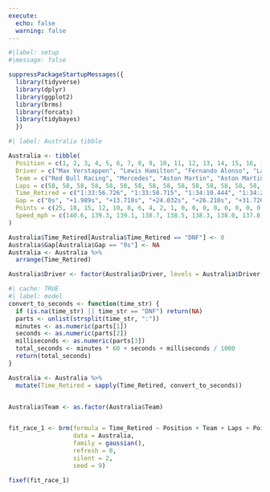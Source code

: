 ```yaml
---
execute:
  echo: false
  warning: false
---
```


```r
#|label: setup
#|message: false

suppressPackageStartupMessages({
  library(tidyverse)
  library(dplyr)
  library(ggplot2)
  library(brms)
  library(forcats)
  library(tidybayes)
  })
```

```r
#| label: Australia tibble

Australia <- tibble(
  Position = c(1, 2, 3, 4, 5, 6, 7, 8, 9, 10, 11, 12, 13, 14, 15, 16, 17, 18, 19, 20),
  Driver = c("Max Verstappen", "Lewis Hamilton", "Fernando Alonso", "Lance Stroll", "Sergio Perez", "Lando Norris", "Nico Hulkenberg", "Oscar Piastri", "Zhou Guanyu", "Yuki Tsunoda", "Valtteri Bottas", "Carlos Sainz", "Pierre Gasly", "Esteban Ocon", "Nyck de Vries", "Logan Sargeant", "Kevin Magnussen", "George Russell", "Charles Leclerc", "Alex Albon"),
  Team = c("Red Bull Racing", "Mercedes", "Aston Martin", "Aston Martin", "Red Bull Racing", "McLaren", "Haas", "McLaren", "Alfa Romeo", "RB", "Alfa Romeo", "Ferrari", "Alpine", "Alpine", "RB", "Williams", "Haas", "Mercedes", "Ferrari", "Williams"),
  Laps = c(58, 58, 58, 58, 58, 58, 58, 58, 58, 58, 58, 58, 58, 58, 58, 58, 58, 18, 1, 1),
  Time_Retired = c("1:33:56.726", "1:33:58.715", "1:34:10.444", "1:34:20.758", "1:34:22.936", "1:34:28.452", "1:34:35.729", "1:34:37.155", "1:34:38.590", "1:34:40.786", "1:34:42.990", "1:34:45.379", "1:34:47.874", "1:34:50.253", "1:34:52.632", "1:34:55.020", "1:34:57.409", "DNF", "DNF", "DNF"),
  Gap = c("0s", "+1.989s", "+13.718s", "+24.032s", "+26.210s", "+31.726s", "+39.003s", "+40.429s", "+41.864s", "+44.060s", "+46.264s", "+48.653s", "+51.148s", "+53.527s", "+55.906s", "+58.294s", "+60.683s", "DNF", "DNF", "DNF"),
  Points = c(25, 18, 15, 12, 10, 8, 6, 4, 2, 1, 0, 0, 0, 0, 0, 0, 0, 0, 0, 0),
  Speed_mph = c(140.6, 139.3, 139.1, 138.7, 138.5, 138.3, 138.0, 137.8, 137.6, 137.4, 137.2, 137.0, 136.8, 136.6, 136.4, 136.2, 136.0, 0, 0, 0)
)

Australia$Time_Retired[Australia$Time_Retired == "DNF"] <- 0
Australia$Gap[Australia$Gap == "0s"] <- NA
Australia <- Australia %>%
  arrange(Time_Retired)

Australia$Driver <- factor(Australia$Driver, levels = Australia$Driver[order(Australia$Time_Retired)])
```

```r
#| cache: TRUE
#| label: model
convert_to_seconds <- function(time_str) {
  if (is.na(time_str) || time_str == "DNF") return(NA)
  parts <- unlist(strsplit(time_str, ":"))
  minutes <- as.numeric(parts[1])
  seconds <- as.numeric(parts[2])
  milliseconds <- as.numeric(parts[3])
  total_seconds <- minutes * 60 + seconds + milliseconds / 1000
  return(total_seconds)
}

Australia <- Australia %>%
  mutate(Time_Retired = sapply(Time_Retired, convert_to_seconds))


Australia$Team <- as.factor(Australia$Team)


fit_race_1 <- brm(formula = Time_Retired ~ Position + Team + Laps + Points + Speed_mph,
                  data = Australia,
                  family = gaussian(),
                  refresh = 0,
                  silent = 2,
                  seed = 9)
```

```r
fixef(fit_race_1)
```

